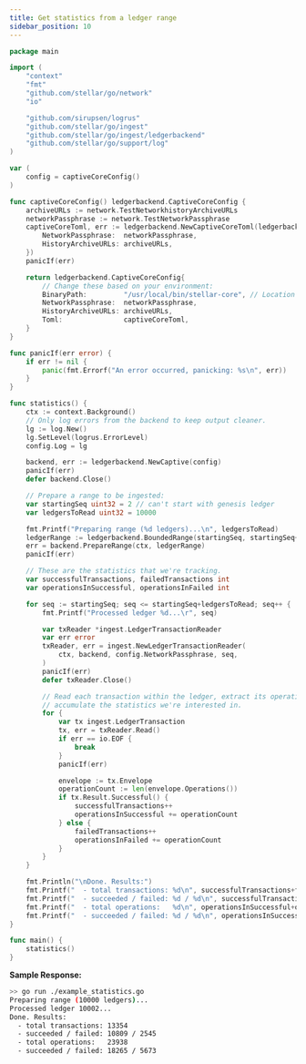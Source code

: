 ```yaml
---
title: Get statistics from a ledger range
sidebar_position: 10
---
```


<CodeExample>

```go
package main

import (
	"context"
	"fmt"
	"github.com/stellar/go/network"
	"io"

	"github.com/sirupsen/logrus"
	"github.com/stellar/go/ingest"
	"github.com/stellar/go/ingest/ledgerbackend"
	"github.com/stellar/go/support/log"
)

var (
	config = captiveCoreConfig()
)

func captiveCoreConfig() ledgerbackend.CaptiveCoreConfig {
	archiveURLs := network.TestNetworkhistoryArchiveURLs
	networkPassphrase := network.TestNetworkPassphrase
	captiveCoreToml, err := ledgerbackend.NewCaptiveCoreToml(ledgerbackend.CaptiveCoreTomlParams{
		NetworkPassphrase:  networkPassphrase,
		HistoryArchiveURLs: archiveURLs,
	})
	panicIf(err)

	return ledgerbackend.CaptiveCoreConfig{
		// Change these based on your environment:
		BinaryPath:         "/usr/local/bin/stellar-core", // Location of stellar-core binary compiled for your platform
		NetworkPassphrase:  networkPassphrase,
		HistoryArchiveURLs: archiveURLs,
		Toml:               captiveCoreToml,
	}
}

func panicIf(err error) {
	if err != nil {
		panic(fmt.Errorf("An error occurred, panicking: %s\n", err))
	}
}

func statistics() {
	ctx := context.Background()
	// Only log errors from the backend to keep output cleaner.
	lg := log.New()
	lg.SetLevel(logrus.ErrorLevel)
	config.Log = lg

	backend, err := ledgerbackend.NewCaptive(config)
	panicIf(err)
	defer backend.Close()

	// Prepare a range to be ingested:
	var startingSeq uint32 = 2 // can't start with genesis ledger
	var ledgersToRead uint32 = 10000

	fmt.Printf("Preparing range (%d ledgers)...\n", ledgersToRead)
	ledgerRange := ledgerbackend.BoundedRange(startingSeq, startingSeq+ledgersToRead)
	err = backend.PrepareRange(ctx, ledgerRange)
	panicIf(err)

	// These are the statistics that we're tracking.
	var successfulTransactions, failedTransactions int
	var operationsInSuccessful, operationsInFailed int

	for seq := startingSeq; seq <= startingSeq+ledgersToRead; seq++ {
		fmt.Printf("Processed ledger %d...\r", seq)

		var txReader *ingest.LedgerTransactionReader
		var err error
		txReader, err = ingest.NewLedgerTransactionReader(
			ctx, backend, config.NetworkPassphrase, seq,
		)
		panicIf(err)
		defer txReader.Close()

		// Read each transaction within the ledger, extract its operations, and
		// accumulate the statistics we're interested in.
		for {
			var tx ingest.LedgerTransaction
			tx, err = txReader.Read()
			if err == io.EOF {
				break
			}
			panicIf(err)

			envelope := tx.Envelope
			operationCount := len(envelope.Operations())
			if tx.Result.Successful() {
				successfulTransactions++
				operationsInSuccessful += operationCount
			} else {
				failedTransactions++
				operationsInFailed += operationCount
			}
		}
	}

	fmt.Println("\nDone. Results:")
	fmt.Printf("  - total transactions: %d\n", successfulTransactions+failedTransactions)
	fmt.Printf("  - succeeded / failed: %d / %d\n", successfulTransactions, failedTransactions)
	fmt.Printf("  - total operations:   %d\n", operationsInSuccessful+operationsInFailed)
	fmt.Printf("  - succeeded / failed: %d / %d\n", operationsInSuccessful, operationsInFailed)
}

func main() {
	statistics()
}

```

</CodeExample>

**Sample Response:**

```bash
>> go run ./example_statistics.go
Preparing range (10000 ledgers)...
Processed ledger 10002...
Done. Results:
  - total transactions: 13354
  - succeeded / failed: 10809 / 2545
  - total operations:   23938
  - succeeded / failed: 18265 / 5673
```
